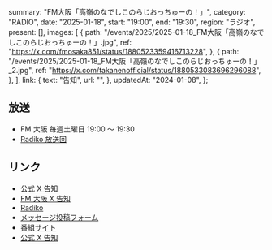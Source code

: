   summary: "FM大阪「高嶺のなでしこのらじおっちゅーの！」",
  category: "RADIO",
  date: "2025-01-18",
  start: "19:00",
  end: "19:30",
  region: "ラジオ",
  present: [],
  images: [
    {
      path: "/events/2025/2025-01-18_FM大阪「高嶺のなでしこのらじおっちゅーの！」.jpg",
      ref: "https://x.com/fmosaka851/status/1880523359416713228",
    },
    {
      path: "/events/2025/2025-01-18_FM大阪「高嶺のなでしこのらじおっちゅーの！」_2.jpg",
      ref: "https://x.com/takanenofficial/status/1880533083696296088",
    },
  ],
  link: {
    text: "告知",
    url: "",
  },
  updatedAt: "2024-01-08",
};

## 放送

- FM 大阪 毎週土曜日 19:00 〜 19:30
- [Radiko 放送回](https://radiko.jp/share?sid=FMO&t=20250118190000)

## リンク

- [公式 X 告知](https://x.com/takanenofficial/status/1880533083696296088)
- [FM 大阪 X 告知](https://x.com/fmosaka851/status/1880523359416713228)
- [Radiko](https://radiko.jp/share?sid=FMO&t=20250118190000)
- [メッセージ投稿フォーム](https://fmosaka.futureartist.net/enquete/354047)
- [番組サイト](https://www.fmosaka.net/_ct/17722199)
- [公式 X 告知](https://x.com/takanenofficial/status/1836979149044600863)
